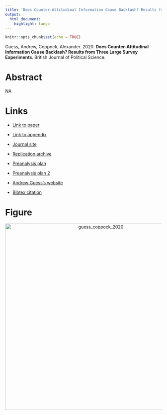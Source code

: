 ```yaml
---
title: 'Does Counter-Attitudinal Information Cause Backlash? Results from Three Large Survey Experiments'
output:
  html_document:
    highlight: tango
---
```


```r
knitr::opts_chunk$set(echo = TRUE)
```

Guess, Andrew, Coppock, Alexander. 2020. <b>Does Counter-Attitudinal Information Cause Backlash? Results from Three Large Survey Experiments</b>. British Journal of Political Science.

# Abstract
NA

# Links
 - <a href='guess_coppock_2020.pdf' target='_blank'>Link to paper</a>
 - <a href='guess_coppock_2020_appendix.pdf'target='_blank'>Link to appendix</a>
 - <a href='https://doi.org/10.1017/S0007123418000327'target='_blank'>Journal site</a>
 - <a href='https://doi.org/10.7910/DVN/J7WNTM'target='_blank'>Replication archive</a>
 - <a href='https://osf.io/y9vdr'target='_blank'>Preanalysis plan</a>
 - <a href='https://osf.io/5gdes'target='_blank'>Preanalysis plan 2</a>

 - <a href= 'https://andyguess.com' target='_blank'>Andrew Guess's website</a>
 - <a href='guess_coppock_2020.bib'target='_blank'>Bibtex citation</a>

# Figure
<center><img src="display_figures/guess_coppock_2020_display.png" alt="guess_coppock_2020" width="600"></center>